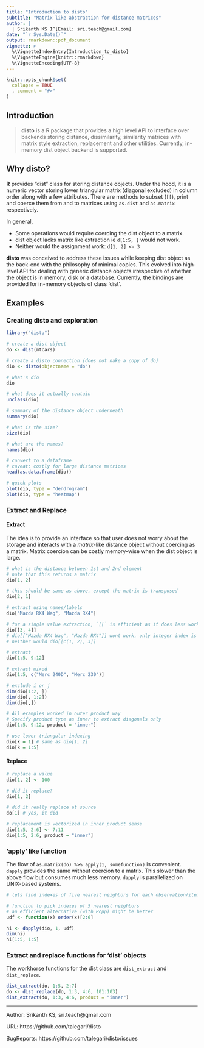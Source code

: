 ```yaml
---
title: "Introduction to disto"
subtitle: "Matrix like abstraction for distance matrices"
author: |
  | Srikanth KS 1^[Email: sri.teach@gmail.com]
date: "`r Sys.Date()`"
output: rmarkdown::pdf_document
vignette: >
  %\VignetteIndexEntry{Introduction_to_disto}
  %\VignetteEngine{knitr::rmarkdown}
  %\VignetteEncoding{UTF-8}
---
```


```r
knitr::opts_chunk$set(
  collapse = TRUE
  , comment = "#>"
)
```

## Introduction

> **disto**  is a R package that provides a high level API to interface over backends storing distance, dissimilarity, similarity matrices with matrix style extraction, replacement and other utilities. Currently, in-memory dist object backend is supported.

## Why disto?

**R** provides "dist" class for storing distance objects. Under the hood, it is a numeric vector storing lower triangular matrix (diagonal excluded) in column order along with a few attributes. There are methods to subset (`[[`), print and coerce them from and to matrices using `as.dist` and `as.matrix` respectively.

In general,

- Some operations would require coercing the dist object to a matrix.
- dist object lacks matrix like extraction ie `d[1:5, ]` would not work.
- Neither would the assignment work: `d[1, 2] <- 3`

**disto** was conceived to address these issues while keeping dist object as the back-end with the philosophy of minimal copies. This evolved into high-level API for dealing with generic distance objects irrespective of whether the object is in memory, disk or a database. Currently, the bindings are provided for in-memory objects of class 'dist'.

## Examples

### Creating disto and exploration

```r
library("disto")

# create a dist object
do <- dist(mtcars)

# create a disto connection (does not nake a copy of do)
dio <- disto(objectname = "do")

# what's dio
dio

# what does it actually contain
unclass(dio)

# summary of the distance object underneath
summary(dio)

# what is the size?
size(dio)

# what are the names?
names(dio)

# convert to a dataframe
# caveat: costly for large distance matrices
head(as.data.frame(dio))

# quick plots
plot(dio, type = "dendrogram")
plot(dio, type = "heatmap")
```

### Extract and Replace

#### Extract

The idea is to provide an interface so that user does not worry about the storage and interacts with a *matrix*-like distance object without coercing as a matrix. Matrix coercion can be costly memory-wise when the dist object is large.

```r
# what is the distance between 1st and 2nd element
# note that this returns a matrix
dio[1, 2]

# this should be same as above, except the matrix is transposed
dio[2, 1]

# extract using names/labels
dio["Mazda RX4 Wag", "Mazda RX4"]

# for a single value extraction, `[[` is efficient as it does less work
dio[[3, 4]] 
# dio[["Mazda RX4 Wag", "Mazda RX4"]] wont work, only integer index is supported in `[[`
# neither would dio[[c(1, 2), 3]]

# extract
dio[1:5, 9:12]

# extract mixed
dio[1:5, c("Merc 240D", "Merc 230")]

# exclude i or j
dim(dio[1:2, ])
dim(dio[, 1:2])
dim(dio[,])

# All examples worked in outer product way
# Specify product type as inner to extract diagonals only
dio[1:5, 9:12, product = "inner"]

# use lower triangular indexing
dio[k = 1] # same as dio[1, 2]
dio[k = 1:5]
```

#### Replace

```r
# replace a value
dio[1, 2] <- 100

# did it replace?
dio[1, 2]

# did it really replace at source
do[1] # yes, it did

# replacement is vectorized in inner product sense
dio[1:5, 2:6] <- 7:11
dio[1:5, 2:6, product = "inner"]
```

### 'apply' like function

The flow of `as.matrix(do) %>% apply(1, somefunction)` is convenient. `dapply` provides the same without coercion to a matrix. This slower than the above flow but consumes much less memory. `dapply` is parallelized on UNIX-based systems.

```r
# lets find indexes of five nearest neighbors for each observation/item

# function to pick indexes of 5 nearest neighbors
# an efficient alternative (with Rcpp) might be better
udf <- function(x) order(x)[2:6]

hi <- dapply(dio, 1, udf)
dim(hi)
hi[1:5, 1:5]
```

### Extract and replace functions for 'dist' objects

The workhorse functions for the dist class are `dist_extract` and `dist_replace`.

```r
dist_extract(do, 1:5, 2:7)
do <- dist_replace(do, 1:3, 4:6, 101:103)
dist_extract(do, 1:3, 4:6, product = "inner")
```

----

Author: Srikanth KS, sri.teach@gmail.com

URL: https://github.com/talegari/disto

BugReports: https://github.com/talegari/disto/issues
